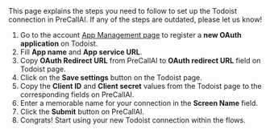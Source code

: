 

<Info>
    This page explains the steps you need to follow to set up the Todoist connection in PreCallAI. If any of the steps are outdated, please let us know!
</Info>

1. Go to the account [App Management page](https://developer.todoist.com/appconsole.html) to register a **new OAuth application** on Todoist.
1. Fill **App name** and **App service URL**.
1. Copy **OAuth Redirect URL** from PreCallAI to **OAuth redirect URL** field on Todoist page.
1. Click on the **Save settings** button on the Todoist page.
1. Copy the **Client ID** and **Client secret** values from the Todoist page to the corresponding fields on PreCallAI.
1. Enter a memorable name for your connection in the **Screen Name** field.
1. Click the **Submit** button on PreCallAI.
1. Congrats! Start using your new Todoist connection within the flows.
